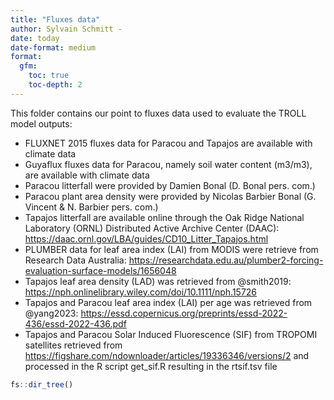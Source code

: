 ```yaml
---
title: "Fluxes data"
author: Sylvain Schmitt -
date: today
date-format: medium
format: 
  gfm:
    toc: true
    toc-depth: 2
---
```


This folder contains our point to fluxes data used to evaluate the TROLL model outputs:

-   FLUXNET 2015 fluxes data for Paracou and Tapajos are available with climate data
-   Guyaflux fluxes data for Paracou, namely soil water content (m3/m3), are available with climate data
-   Paracou litterfall were provided by Damien Bonal (D. Bonal pers. com.)
-   Paracou plant area density were provided by Nicolas Barbier Bonal (G. Vincent & N. Barbier pers. com.)
-   Tapajos litterfall are available online through the Oak Ridge National Laboratory (ORNL) Distributed Active Archive Center (DAAC): <https://daac.ornl.gov/LBA/guides/CD10_Litter_Tapajos.html>
-   PLUMBER data for leaf area index (LAI) from MODIS were retrieve from Research Data Australia: <https://researchdata.edu.au/plumber2-forcing-evaluation-surface-models/1656048>
-   Tapajos leaf area density (LAD) was retrieved from @smith2019: <https://nph.onlinelibrary.wiley.com/doi/10.1111/nph.15726>
-   Tapajos and Paracou leaf area index (LAI) per age was retrieved from @yang2023: <https://essd.copernicus.org/preprints/essd-2022-436/essd-2022-436.pdf>
-   Tapajos and Paracou Solar Induced Fluorescence (SIF) from TROPOMI satellites retrieved from <https://figshare.com/ndownloader/articles/19336346/versions/2> and processed in the R script get_sif.R resulting in the rtsif.tsv file

```r
fs::dir_tree()
```
